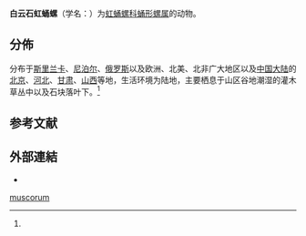 {{Speciesbox
 | image = Pupilla muscorum 2.png
 | status = LC | status_system = iucn3.1
 | status_ref = <ref name="IUCN 2013">Neubert E. (2013). [http://www.iucnredlist.org/details/157024/0 "''Pupilla muscorum''"] {{Wayback|url=http://www.iucnredlist.org/details/157024/0 |date=20180602141648 }}. The IUCN Red List of Threatened Species. Version 2014.2. <www.iucnredlist.org>. Downloaded on 29 July 2014.</ref>
 | taxon = Pupilla muscorum
 | authority = (Linne, 1758){{r|id10970}}
}}

'''白云石虹蛹螺'''（学名：{{lang|la|''Pupilla muscorum''}}）为[[虹蛹螺科|虹蛹螺科]][[蛹形螺属|蛹形螺属]]的动物{{r|id10970}}。

==分佈==
分布于[[斯里兰卡|斯里兰卡]]、[[尼泊尔|尼泊尔]]、[[俄罗斯|俄罗斯]]以及欧洲、北美、北非广大地区以及[[中国大陆|中国大陆]]的[[北京|北京]]、[[河北|河北]]、[[甘肃|甘肃]]、[[山西|山西]]等地，生活环境为陆地，主要栖息于山区谷地潮湿的灌木草丛中以及石块落叶下。<ref name='id10970'/>

==参考文献==
{{reflist|refs=
<ref name='id10970'>{{cite web
 | url =http://www.bioinfo.cn/db05/BjdwSpecies.php?action=view&id=10970 | deadurl =yes
 | archive-url =https://web.archive.org/web/20160305022031/http://www.bioinfo.cn/db05/BjdwSpecies.php?action=view&id=10970
 | title =白云石虹蛹螺| work =《中国动物物种编目数据库》
 | publisher =中国科学院微生物研究所| author =中国科学院动物研究所
 | access-date =2009-04-28| archive-date =2016-03-05}}</ref>
}}

==外部連結==
{{commonscat|Pupilla muscorum}}
*{{Wikispecies-inline|Pupilla muscorum}}
{{Taxonbar}}
[[Category:蛹形螺属|muscorum]]
{{软体动物小作品}}